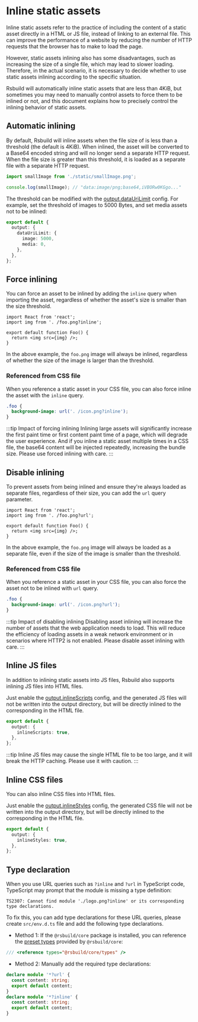# Inline static assets

Inline static assets refer to the practice of including the content of a static asset directly in a HTML or JS file, instead of linking to an external file. This can improve the performance of a website by reducing the number of HTTP requests that the browser has to make to load the page.

However, static assets inlining also has some disadvantages, such as increasing the size of a single file, which may lead to slower loading. Therefore, in the actual scenario, it is necessary to decide whether to use static assets inlining according to the specific situation.

Rsbuild will automatically inline static assets that are less than 4KiB, but sometimes you may need to manually control assets to force them to be inlined or not, and this document explains how to precisely control the inlining behavior of static assets.

## Automatic inlining

By default, Rsbuild will inline assets when the file size of is less than a threshold (the default is 4KiB). When inlined, the asset will be converted to a Base64 encoded string and will no longer send a separate HTTP request. When the file size is greater than this threshold, it is loaded as a separate file with a separate HTTP request.

```js
import smallImage from './static/smallImage.png';

console.log(smallImage); // "data:image/png;base64,iVBORw0KGgo..."
```

The threshold can be modified with the [output.dataUriLimit](/config/output/data-uri-limit) config. For example, set the threshold of images to 5000 Bytes, and set media assets not to be inlined:

```ts
export default {
  output: {
    dataUriLimit: {
      image: 5000,
      media: 0,
    },
  },
};
```

## Force inlining

You can force an asset to be inlined by adding the `inline` query when importing the asset, regardless of whether the asset's size is smaller than the size threshold.

```tsx
import React from 'react';
import img from '. /foo.png?inline';

export default function Foo() {
  return <img src={img} />;
}
```

In the above example, the `foo.png` image will always be inlined, regardless of whether the size of the image is larger than the threshold.

### Referenced from CSS file

When you reference a static asset in your CSS file, you can also force inline the asset with the `inline` query.

```css
.foo {
  background-image: url('. /icon.png?inline');
}
```

:::tip Impact of forcing inlining
Inlining large assets will significantly increase the first paint time or first content paint time of a page, which will degrade the user experience. And if you inline a static asset multiple times in a CSS file, the base64 content will be injected repeatedly, increasing the bundle size. Please use forced inlining with care.
:::

## Disable inlining

To prevent assets from being inlined and ensure they're always loaded as separate files, regardless of their size, you can add the `url` query parameter.

```tsx
import React from 'react';
import img from '. /foo.png?url';

export default function Foo() {
  return <img src={img} />;
}
```

In the above example, the `foo.png` image will always be loaded as a separate file, even if the size of the image is smaller than the threshold.

### Referenced from CSS file

When you reference a static asset in your CSS file, you can also force the asset not to be inlined with `url` query.

```css
.foo {
  background-image: url('. /icon.png?url');
}
```

:::tip Impact of disabling inlining
Disabling asset inlining will increase the number of assets that the web application needs to load. This will reduce the efficiency of loading assets in a weak network environment or in scenarios where HTTP2 is not enabled. Please disable asset inlining with care.
:::

## Inline JS files

In addition to inlining static assets into JS files, Rsbuild also supports inlining JS files into HTML files.

Just enable the [output.inlineScripts](/config/output/inline-scripts) config, and the generated JS files will not be written into the output directory, but will be directly inlined to the corresponding in the HTML file.

```ts
export default {
  output: {
    inlineScripts: true,
  },
};
```

:::tip
Inline JS files may cause the single HTML file to be too large, and it will break the HTTP caching. Please use it with caution.
:::

## Inline CSS files

You can also inline CSS files into HTML files.

Just enable the [output.inlineStyles](/config/output/inline-styles) config, the generated CSS file will not be written into the output directory, but will be directly inlined to the corresponding in the HTML file.

```ts
export default {
  output: {
    inlineStyles: true,
  },
};
```

## Type declaration

When you use URL queries such as `?inline` and `?url` in TypeScript code, TypeScript may prompt that the module is missing a type definition:

```
TS2307: Cannot find module './logo.png?inline' or its corresponding type declarations.
```

To fix this, you can add type declarations for these URL queries, please create `src/env.d.ts` file and add the following type declarations.

- Method 1: If the `@rsbuild/core` package is installed, you can reference the [preset types](/guide/basic/typescript#preset-types) provided by `@rsbuild/core`:

```ts
/// <reference types="@rsbuild/core/types" />
```

- Method 2: Manually add the required type declarations:

```ts
declare module '*?url' {
  const content: string;
  export default content;
}
declare module '*?inline' {
  const content: string;
  export default content;
}
```
